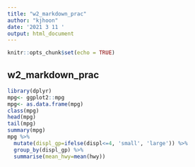 ---
title: "w2_markdown_prac"
author: "kjhoon"
date: '2021 3 11 '
output: html_document
---

```{r setup, include=FALSE}
knitr::opts_chunk$set(echo = TRUE)
```

## w2_markdown_prac

```{r}
library(dplyr)
mpg<- ggplot2::mpg
mpg<- as.data.frame(mpg)
class(mpg)
head(mpg)
tail(mpg)
summary(mpg)
mpg %>% 
  mutate(displ_gp=ifelse(displ<=4, 'small', 'large')) %>% 
  group_by(displ_gp) %>% 
  summarise(mean_hwy=mean(hwy))

```


